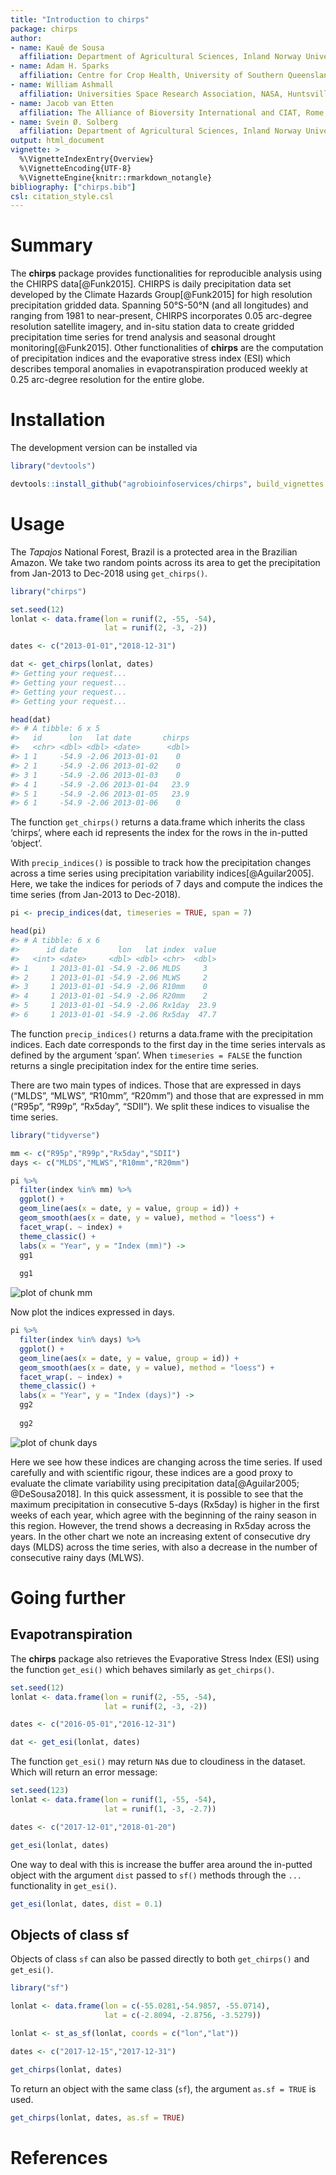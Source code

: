 ```yaml
---
title: "Introduction to chirps"
package: chirps
author:
- name: Kauê de Sousa
  affiliation: Department of Agricultural Sciences, Inland Norway University of Applied Sciences, Hamar, Norway; and The Alliance of Bioversity International and CIAT, Rome, Italy
- name: Adam H. Sparks 
  affiliation: Centre for Crop Health, University of Southern Queensland, Toowoomba, Australia
- name: William Ashmall 
  affiliation: Universities Space Research Association, NASA, Huntsville, USA
- name: Jacob van Etten 
  affiliation: The Alliance of Bioversity International and CIAT, Rome, Italy
- name: Svein Ø. Solberg 
  affiliation: Department of Agricultural Sciences, Inland Norway University of Applied Sciences, Hamar, Norway
output: html_document
vignette: >
  %\VignetteIndexEntry{Overview}
  %\VignetteEncoding{UTF-8}
  %\VignetteEngine{knitr::rmarkdown_notangle}
bibliography: ["chirps.bib"]
csl: citation_style.csl
---
```




# Summary

The **chirps** package provides functionalities for reproducible analysis using the CHIRPS data[@Funk2015]. CHIRPS is daily precipitation data set developed by the Climate Hazards Group[@Funk2015] for high resolution precipitation gridded data. Spanning 50°S-50°N (and all longitudes) and ranging from 1981 to near-present, CHIRPS incorporates 0.05 arc-degree resolution satellite imagery, and in-situ station data to create gridded precipitation time series for trend analysis and seasonal drought monitoring[@Funk2015]. Other functionalities of **chirps** are the computation of precipitation indices and the evaporative stress index (ESI) which describes temporal anomalies in evapotranspiration produced weekly at 0.25 arc-degree resolution for the entire globe.

# Installation

The development version can be installed via


```r
library("devtools")

devtools::install_github("agrobioinfoservices/chirps", build_vignettes = TRUE)

```


# Usage

The *Tapajos* National Forest, Brazil is a protected area in the Brazilian Amazon. We take two random points across its area to get the precipitation from Jan-2013 to Dec-2018 using `get_chirps()`.


```r
library("chirps")

set.seed(12)
lonlat <- data.frame(lon = runif(2, -55, -54),
                     lat = runif(2, -3, -2))

dates <- c("2013-01-01","2018-12-31")

dat <- get_chirps(lonlat, dates)
#> Getting your request...
#> Getting your request...
#> Getting your request...
#> Getting your request...

head(dat)
#> # A tibble: 6 x 5
#>   id      lon   lat date       chirps
#>   <chr> <dbl> <dbl> <date>      <dbl>
#> 1 1     -54.9 -2.06 2013-01-01    0  
#> 2 1     -54.9 -2.06 2013-01-02    0  
#> 3 1     -54.9 -2.06 2013-01-03    0  
#> 4 1     -54.9 -2.06 2013-01-04   23.9
#> 5 1     -54.9 -2.06 2013-01-05   23.9
#> 6 1     -54.9 -2.06 2013-01-06    0
```


The function `get_chirps()` returns a data.frame which inherits the class 'chirps', where each id represents the index for the rows in the in-putted 'object'. 

With `precip_indices()` is possible to track how the precipitation changes across a time series using precipitation variability indices[@Aguilar2005]. Here, we take the indices for periods of 7 days and compute the indices the time series (from Jan-2013 to Dec-2018).


```r
pi <- precip_indices(dat, timeseries = TRUE, span = 7)

head(pi)
#> # A tibble: 6 x 6
#>      id date         lon   lat index  value
#>   <int> <date>     <dbl> <dbl> <chr>  <dbl>
#> 1     1 2013-01-01 -54.9 -2.06 MLDS     3  
#> 2     1 2013-01-01 -54.9 -2.06 MLWS     2  
#> 3     1 2013-01-01 -54.9 -2.06 R10mm    0  
#> 4     1 2013-01-01 -54.9 -2.06 R20mm    2  
#> 5     1 2013-01-01 -54.9 -2.06 Rx1day  23.9
#> 6     1 2013-01-01 -54.9 -2.06 Rx5day  47.7
```

The function `precip_indices()` returns a data.frame with the precipitation indices. Each date corresponds to the first day in the time series intervals as defined by the argument 'span'. When `timeseries = FALSE` the function returns a single precipitation index for the entire time series.

There are two main types of indices. Those that are expressed in days ("MLDS", "MLWS", "R10mm", "R20mm") and those that are expressed in mm ("R95p", "R99p", "Rx5day", "SDII"). We split these indices to visualise the time series.



```r
library("tidyverse")

mm <- c("R95p","R99p","Rx5day","SDII")
days <- c("MLDS","MLWS","R10mm","R20mm")

pi %>% 
  filter(index %in% mm) %>% 
  ggplot() +
  geom_line(aes(x = date, y = value, group = id)) + 
  geom_smooth(aes(x = date, y = value), method = "loess") +
  facet_wrap(. ~ index) +
  theme_classic() +
  labs(x = "Year", y = "Index (mm)") ->
  gg1
  
  gg1
```

<img src="mm-1.png" title="plot of chunk mm" alt="plot of chunk mm" style="display: block; margin: auto;" />


Now plot the indices expressed in days.


```r
pi %>% 
  filter(index %in% days) %>% 
  ggplot() +
  geom_line(aes(x = date, y = value, group = id)) + 
  geom_smooth(aes(x = date, y = value), method = "loess") +
  facet_wrap(. ~ index) +
  theme_classic() +
  labs(x = "Year", y = "Index (days)") ->
  gg2
  
  gg2
```

<img src="days-1.png" title="plot of chunk days" alt="plot of chunk days" style="display: block; margin: auto;" />

Here we see how these indices are changing across the time series. If used carefully and with scientific rigour, these indices are a good proxy to evaluate the climate variability using precipitation data[@Aguilar2005; @DeSousa2018]. In this quick assessment, it is possible to see that the maximum precipitation in consecutive 5-days (Rx5day) is higher in the first weeks of each year, which agree with the beginning of the rainy season in this region. However, the trend shows a decreasing in Rx5day across the years. In the other chart we note an increasing extent of consecutive dry days (MLDS) across the time series, with also a decrease in the number of consecutive rainy days (MLWS).  

# Going further

## Evapotranspiration 

The **chirps** package also retrieves the Evaporative Stress Index (ESI) using the function `get_esi()` which behaves similarly as `get_chirps()`. 


```r
set.seed(12)
lonlat <- data.frame(lon = runif(2, -55, -54),
                     lat = runif(2, -3, -2))

dates <- c("2016-05-01","2016-12-31")

dat <- get_esi(lonlat, dates)

```

The function `get_esi()` may return `NA`s due to cloudiness in the dataset. Which will return an error message:


```r
set.seed(123)
lonlat <- data.frame(lon = runif(1, -55, -54),
                     lat = runif(1, -3, -2.7))

dates <- c("2017-12-01","2018-01-20")

get_esi(lonlat, dates)

```

One way to deal with this is increase the buffer area around the in-putted object with the argument `dist` passed to `sf()` methods through the `...` functionality in `get_esi()`.


```r
get_esi(lonlat, dates, dist = 0.1)

```

## Objects of class sf

Objects of class `sf` can also be passed directly to both `get_chirps()` and `get_esi()`.


```r
library("sf")

lonlat <- data.frame(lon = c(-55.0281,-54.9857, -55.0714),
                     lat = c(-2.8094, -2.8756, -3.5279))

lonlat <- st_as_sf(lonlat, coords = c("lon","lat"))

dates <- c("2017-12-15","2017-12-31")

get_chirps(lonlat, dates)

```

To return an object with the same class (`sf`), the argument `as.sf = TRUE` is used.


```r
get_chirps(lonlat, dates, as.sf = TRUE)

```


# References




